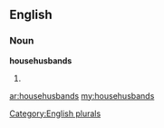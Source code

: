 ==English==

===Noun===
'''househusbands'''

# {{plural of|[[househusband]]}}

[[Category:English plurals]]

[[ar:househusbands]]
[[my:househusbands]]